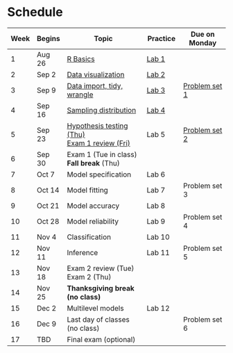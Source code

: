 # Schedule 

| Week | Begins |  Topic | Practice | Due on Monday  |
| -  | -- |  ------- | --- | ---- |
| 1 | Aug 26 | [R Basics](/notes/r-basics.qmd) |  [Lab 1](labs/lab-01.qmd) | |
| 2 | Sep 2 | [Data visualization](notes/data-visualization.qmd) |  [Lab 2](labs/lab-02.qmd) |  |
| 3 | Sep 9 | [Data import, tidy, wrangle](notes/data-wrangling.qmd) |  [Lab 3](labs/lab-03.qmd) | [Problem set 1](psets/pset-01.qmd) |
| 4 | Sep 16 | [Sampling distribution](notes/sampling-distribution.qmd) |  [Lab 4](labs/lab-04.qmd) |  | 
| 5 | Sep 23 | [Hypothesis testing (Thu)](notes/hypothesis-testing.qmd)<br>[Exam 1 review (Fri)](notes/exam-1-review.qmd)  | Lab 5 | [Problem set 2](/psets/pset-02.qmd) |
| 6 | Sep 30 | Exam 1 (Tue in class)<br> **Fall break** (Thu)| | |
| 7 | Oct 7 | Model specification |  Lab 6 |  | 
| 8 | Oct 14 | Model fitting | Lab 7 | Problem set 3 | 
| 9 | Oct 21 | Model accuracy | Lab 8 |  | 
| 10 | Oct 28 | Model reliability | Lab 9 | Problem set 4 |
| 11 | Nov 4 | Classification | Lab 10 |  |
| 12 | Nov 11 | Inference |  Lab 11 | Problem set 5 | 
| 13 | Nov 18 | Exam 2 review (Tue)<br>Exam 2 (Thu) |  |     | 
| 14 | Nov 25 |**Thanksgiving break (no class)**  |   |
| 15 | Dec 2 | Multilevel models |  Lab 12 |  |
| 16 | Dec 9 | Last day of classes (no class) |   | Problem set 6 |
| 17 | TBD | Final exam (optional) | 